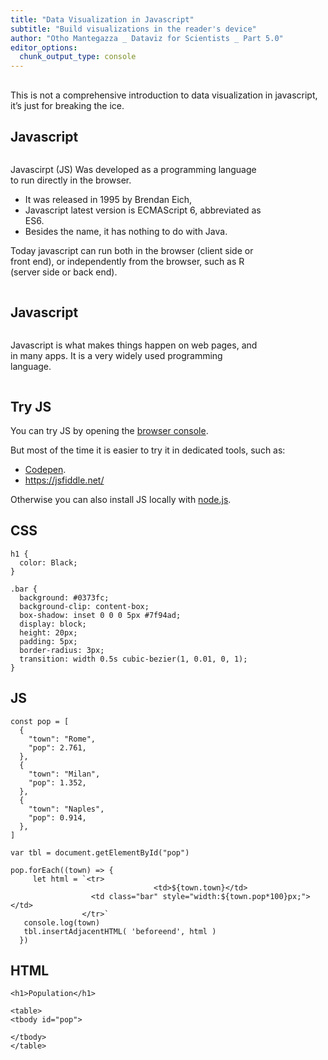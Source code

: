 ```yaml
---
title: "Data Visualization in Javascript"
subtitle: "Build visualizations in the reader's device"
author: "Otho Mantegazza _ Dataviz for Scientists _ Part 5.0"
editor_options: 
  chunk_output_type: console
---
```


## 

This is not a comprehensive introduction to data visualization in javascript, it's just for breaking the ice.

## Javascript

::: {.column width="80%"}

Javascirpt (JS) Was developed as a programming language to run directly in the browser.

- It was released in 1995 by Brendan Eich,
- Javascript latest version is ECMAScript 6, abbreviated as ES6.
- Besides the name, it has nothing to do with Java.

Today javascript can run both in the browser (client side or front end), or independently from the browser, such as R (server side or back end).

:::

## Javascript

::: {.column width="80%"}

Javascript is what makes things happen on web pages, and in many apps. It is a very widely used programming language.

:::

## Try JS

You can try JS by opening the [browser console](https://firefox-source-docs.mozilla.org/devtools-user/). 

But most of the time it is easier to try it in dedicated tools, such as:

- [Codepen](https://codepen.io/).
- [https://jsfiddle.net/](JS Fiddle)

Otherwise you can also install JS locally with [node.js](https://nodejs.org/en).



## CSS 

```
h1 {
  color: Black;
}

.bar {
  background: #0373fc;
  background-clip: content-box;
  box-shadow: inset 0 0 0 5px #7f94ad;
  display: block;
  height: 20px;
  padding: 5px;
  border-radius: 3px;
  transition: width 0.5s cubic-bezier(1, 0.01, 0, 1);
}
```

## JS

```
const pop = [
  {
    "town": "Rome",
    "pop": 2.761,
  },
  {
    "town": "Milan",
    "pop": 1.352,
  },
  {
    "town": "Naples",
    "pop": 0.914,
  },
]

var tbl = document.getElementById("pop")

pop.forEach((town) => {
	 let html = `<tr>
   								<td>${town.town}</td>
                  <td class="bar" style="width:${town.pop*100}px;"></td>
                </tr>`
   console.log(town)
   tbl.insertAdjacentHTML( 'beforeend', html )
  }) 
```

## HTML 

```
<h1>Population</h1>
  
<table>
<tbody id="pop">
  
</tbody>
</table>
```
